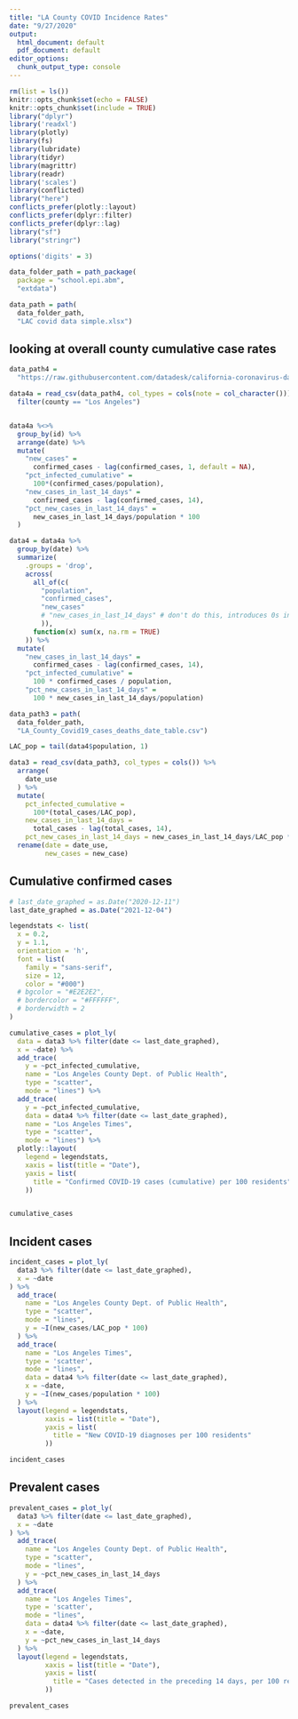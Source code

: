 ```yaml
---
title: "LA County COVID Incidence Rates"
date: "9/27/2020"
output:
  html_document: default
  pdf_document: default
editor_options: 
  chunk_output_type: console
---
```


```r
rm(list = ls())
knitr::opts_chunk$set(echo = FALSE)
knitr::opts_chunk$set(include = TRUE)
library("dplyr")
library('readxl')
library(plotly)
library(fs)
library(lubridate)
library(tidyr)
library(magrittr)
library(readr)
library('scales')
library(conflicted)
library("here")
conflicts_prefer(plotly::layout)
conflicts_prefer(dplyr::filter)
conflicts_prefer(dplyr::lag)
library("sf")
library("stringr")

options('digits' = 3)

```

```r

data_folder_path = path_package(
  package = "school.epi.abm",
  "extdata")

data_path = path(
  data_folder_path,
  "LAC covid data simple.xlsx")
```

## looking at overall county cumulative case rates

```r

data_path4 = 
  "https://raw.githubusercontent.com/datadesk/california-coronavirus-data/master/latimes-place-totals.csv"

data4a = read_csv(data_path4, col_types = cols(note = col_character())) %>% 
  filter(county == "Los Angeles")


data4a %<>%
  group_by(id) %>%
  arrange(date) %>%
  mutate(
    "new_cases" = 
      confirmed_cases - lag(confirmed_cases, 1, default = NA),
    "pct_infected_cumulative" = 
      100*(confirmed_cases/population),
    "new_cases_in_last_14_days" = 
      confirmed_cases - lag(confirmed_cases, 14),
    "pct_new_cases_in_last_14_days" = 
      new_cases_in_last_14_days/population * 100
  )

data4 = data4a %>%
  group_by(date) %>%
  summarize(
    .groups = 'drop',
    across(
      all_of(c(
        "population",
        "confirmed_cases",
        "new_cases"
        # "new_cases_in_last_14_days" # don't do this, introduces 0s instead of NAs at start
        )),
      function(x) sum(x, na.rm = TRUE)
    )) %>%
  mutate(
    "new_cases_in_last_14_days" = 
      confirmed_cases - lag(confirmed_cases, 14),
    "pct_infected_cumulative" = 
      100 * confirmed_cases / population,
    "pct_new_cases_in_last_14_days" = 
      100 * new_cases_in_last_14_days/population)


```

```r

data_path3 = path(
  data_folder_path,
  "LA_County_Covid19_cases_deaths_date_table.csv")

LAC_pop = tail(data4$population, 1)

data3 = read_csv(data_path3, col_types = cols()) %>%
  arrange(
    date_use
  ) %>%
  mutate(
    pct_infected_cumulative = 
      100*(total_cases/LAC_pop),
    new_cases_in_last_14_days = 
      total_cases - lag(total_cases, 14),
    pct_new_cases_in_last_14_days = new_cases_in_last_14_days/LAC_pop * 100) %>%
  rename(date = date_use,
         new_cases = new_case)

```

## Cumulative confirmed cases
```r

# last_date_graphed = as.Date("2020-12-11")
last_date_graphed = as.Date("2021-12-04")

legendstats <- list(
  x = 0.2,
  y = 1.1,
  orientation = 'h',
  font = list(
    family = "sans-serif",
    size = 12,
    color = "#000")
  # bgcolor = "#E2E2E2",
  # bordercolor = "#FFFFFF",
  # borderwidth = 2
)

cumulative_cases = plot_ly(
  data = data3 %>% filter(date <= last_date_graphed),
  x = ~date) %>%
  add_trace(
    y = ~pct_infected_cumulative, 
    name = "Los Angeles County Dept. of Public Health",
    type = "scatter",
    mode = "lines") %>%
  add_trace(
    y = ~pct_infected_cumulative, 
    data = data4 %>% filter(date <= last_date_graphed),
    name = "Los Angeles Times",
    type = "scatter",
    mode = "lines") %>% 
  plotly::layout(
    legend = legendstats,
    xaxis = list(title = "Date"),
    yaxis = list(
      title = "Confirmed COVID-19 cases (cumulative) per 100 residents"
    ))


cumulative_cases


```

## Incident cases

```r


incident_cases = plot_ly(
  data3 %>% filter(date <= last_date_graphed),
  x = ~date
) %>%
  add_trace(
    name = "Los Angeles County Dept. of Public Health",
    type = "scatter",
    mode = "lines",
    y = ~I(new_cases/LAC_pop * 100)
  ) %>% 
  add_trace(
    name = "Los Angeles Times",
    type = 'scatter',
    mode = "lines",
    data = data4 %>% filter(date <= last_date_graphed),
    x = ~date,
    y = ~I(new_cases/population * 100)
  ) %>%
  layout(legend = legendstats,
         xaxis = list(title = "Date"),
         yaxis = list(
           title = "New COVID-19 diagnoses per 100 residents"
         )) 

incident_cases

```

## Prevalent cases

```r

prevalent_cases = plot_ly(
  data3 %>% filter(date <= last_date_graphed),
  x = ~date
) %>%
  add_trace(
    name = "Los Angeles County Dept. of Public Health",
    type = "scatter",
    mode = "lines",
    y = ~pct_new_cases_in_last_14_days
  ) %>% 
  add_trace(
    name = "Los Angeles Times",
    type = 'scatter',
    mode = "lines",
    data = data4 %>% filter(date <= last_date_graphed),
    x = ~date,
    y = ~pct_new_cases_in_last_14_days
  ) %>%
  layout(legend = legendstats,
         xaxis = list(title = "Date"),
         yaxis = list(
           title = "Cases detected in the preceding 14 days, per 100 residents"
         ))

prevalent_cases

```

